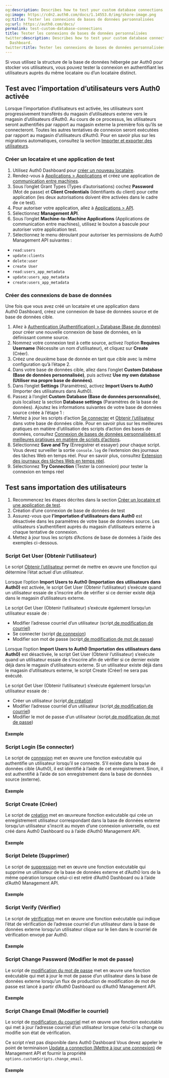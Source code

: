 ```yaml
---
og:description: Describes how to test your custom database connections in Auth0 Dashboard.
og:image: https://cdn2.auth0.com/docs/1.14553.0/img/share-image.png
og:title: Tester les connexions de bases de données personnalisées
og:url: https://auth0.com/docs/
permalink: test-custom-database-connections
title: Tester les connexions de bases de données personnalisées
twitter:description: Describes how to test your custom database connections in Auth0
  Dashboard.
twitter:title: Tester les connexions de bases de données personnalisées
---
```


Si vous utilisez la structure de la base de données hébergée par Auth0 pour stocker vos utilisateurs, vous pouvez tester la connexion en authentifiant les utilisateurs auprès du même locataire ou d’un locataire distinct.

## Test avec l’importation d’utilisateurs vers Auth0 activée

Lorsque l’importation d’utilisateurs est activée, les utilisateurs sont progressivement transférés du magasin d’utilisateurs externe vers le magasin d’utilisateurs d’Auth0. Au cours de ce processus, les utilisateurs seront authentifiés par rapport au magasin externe la première fois qu’ils se connecteront. Toutes les autres tentatives de connexion seront exécutées par rapport au magasin d’utilisateurs d’Auth0. Pour en savoir plus sur les migrations automatiques, consultez la section [Importer et exporter des utilisateurs](/users/import-and-export-users).

### Créer un locataire et une application de test

1. Utilisez Auth0 Dashboard pour [créer un nouveau locataire](/get-started/create-tenants).
2. Rendez-vous à [Applications > Applications](%24%7Bmanage_url%7D/#/applications/applications) et créez une application de [communication entre machines](%24%7Bmanage_url%7D/#/applications/applications/create).
3. Sous l’onglet Grant Types (Types d’autorisations) cochez **Password** (Mot de passe) et **Client Credentials** (Identifiants du client) pour cette application (les deux autorisations doivent être activées dans le cadre de ce test).
4. Pour autoriser votre application, allez à [Applications > API](%24%7Bmanage_url%7D/#/apis).
5. Sélectionnez **Management API**.
6. Sous l’onglet **Machine-to-Machine Applications** (Applications de communication entre machines), utilisez le bouton a bascule pour autoriser votre application test.
7. Sélectionnez le menu déroulant pour autoriser les permissions de Auth0 Management API suivantes :

* `read:users`
* `update:clients`
* `delete:user`
* `create User`
* `read:users_app_metadata`
* `update:users_app_metadata`
* `create:users_app_metadata
`

### Créer des connexions de base de données

Une fois que vous avez créé un locataire et une application dans Auth0 Dashboard, créez une connexion de base de données source et de base de données cible.

1. Allez à [Authentication (Authentification) > Database (Base de données) ](%24%7Bmanage_url%7D/#/connections/database) pour créer une nouvelle connexion de base de données, en la définissant comme source.
2. Nommez votre connexion test à cette source, activez l’option **Requires Username** (Nécessite un nom d’utilisateur), et cliquez sur **Create** (Créer).
3. Créez une deuxième base de donnée en tant que cible avec la même configuration qu’à l’étape 2.
4. Dans votre base de données cible, allez dans l’onglet **Custom Database (Base de données personnalisée)**, puis activez **Use my own database (Utiliser ma propre base de données)**.
5. Dans l’onglet **Settings** (Paramètres), activez **Import Users to Auth0** (Importer des utilisateurs dans Auth0).
6. Passez à l’onglet **Custom Database (Base de données personnalisée)**, puis localisez la section **Database settings** (Paramètres de la base de données). Ajoutez les informations suivantes de votre base de données source créée à l’étape 1 :
7. Mettez à jour les scripts d’action [Se connecter](/docs/authenticate/database-connections/test-custom-db#login) et [Obtenir l’utilisateur](/docs/authenticate/database-connections/test-custom-db#get-user) dans votre base de données cible. Pour en savoir plus sur les meilleures pratiques en matière d’utilisation des scripts d’action des bases de données, consultez [Connexion de bases de données personnalisées et meilleures pratiques en matière de scripts d’actions](/custom-database-connections-scripts).
8. Sélectionnez **Save and Try** (Enregistrer et essayer) pour chaque script. Vous devez surveiller la sortie `console.log` de l’extension des journaux des tâches Web en temps réel. Pour en savoir plus, consultez [Extension des journaux des tâches Web en temps réel](/extensions/real-time-webtask-logs).
9. Sélectionnez **Try Connection** (Tester la connexion) pour tester la connexion en temps réel

## Test sans importation des utilisateurs

1. Recommencez les étapes décrites dans la section [Créer un locataire et une application de test](https://www.auth0.com/docs/authenticate/database-connections/test-custom-db#create-a-test-tenant-and-application).
2. Création d’une connexion de base de données de test
3. Assurez-vous que **l’importation d’utilisateurs dans Auth0** est désactivée dans les paramètres de votre base de données source. Les utilisateurs s’authentifient auprès du magasin d’utilisateurs externe à chaque tentative de connexion.
4. Mettez à jour tous les scripts d’Actions de base de données à l’aide des exemples ci-dessous.

### Script Get User (Obtenir l’utilisateur)

Le script [Obtenir l’utilisateur](/get-user) permet de mettre en œuvre une fonction qui détermine l’état actuel d’un utilisateur.

Lorsque l’option **Import Users to Auth0 (Importation des utilisateurs dans Auth0)** est activée, le script Get User (Obtenir l’utilisateur) s’exécute quand un utilisateur essaie de s’inscrire afin de vérifier si ce dernier existe déjà dans le magasin d’utilisateurs externe.

Le script Get User (Obtenir l’utilisateur) s’exécute également lorsqu’un utilisateur essaie de :

* Modifier l’adresse courriel d’un utilisateur (script[ de modification de courriel)](/change-email)
* Se connecter (script [de connexion](/login))
* Modifier son mot de passe (script[ de modification de mot de passe](/change-password))

Lorsque l’option **Import Users to Auth0 (Importation des utilisateurs dans Auth0)** est désactivée, le script Get User (Obtenir l’utilisateur) s’exécute quand un utilisateur essaie de s’inscrire afin de vérifier si ce dernier existe déjà dans le magasin d’utilisateurs externe. Si un utilisateur existe déjà dans le magasin d’utilisateurs externe, le script Create (Créer) ne sera pas exécuté.

Le script Get User (Obtenir l’utilisateur) s’exécute également lorsqu’un utilisateur essaie de :

* Créer un utilisateur (script[ de création](/create))
* Modifier l’adresse courriel d’un utilisateur (script[ de modification de courriel](/change-email))
* Modifier le mot de passe d’un utilisateur (script[ de modification de mot de passe](/change-password))

#### Exemple



### Script Login (Se connecter)

Le script de [connexion](/login) met en œuvre une fonction exécutable qui authentifie un utilisateur lorsqu’il se connecte. S’il existe dans la base de données cible (Auth0), il est identifié à l’aide de cet enregistrement. Sinon, il est authentifié à l’aide de son enregistrement dans la base de données source (externe).

#### Exemple



### Script Create (Créer)

Le script de [création](/create) met en œuvreune fonction exécutable qui crée un enregistrement utilisateur correspondant dans la base de données externe lorsqu’un utilisateur s’inscrit au moyen d’une connexion universelle, ou est créé dans Auth0 Dashboard ou à l’aide d’Auth0 Management API.

#### Exemple



### Script Delete (Supprimer)

Le script de [suppression](/delete) met en œuvre une fonction exécutable qui supprime un utilisateur de la base de données externe et d’Auth0 lors de la même opération lorsque celui-ci est retiré d’Auth0 Dashboard ou à l’aide d’Auth0 Management API.

#### Exemple



### Script Verify (Vérifier)

Le script de [vérification](/verify) met en œuvre une fonction exécutable qui indique l’état de vérification de l’adresse courriel d’un utilisateur dans la base de données externe lorsqu’un utilisateur clique sur le lien dans le courriel de vérification envoyé par Auth0.

#### Exemple



### Script Change Password (Modifier le mot de passe)

Le script de [modification du mot de passe](/change-password) met en œuvre une fonction exécutable qui met à jour le mot de passe d’un utilisateur dans la base de données externe lorsqu’un flux de production de modification de mot de passe est lancé à partir d’Auth0 Dashboard ou d’Auth0 Management API.

#### Exemple



### Script Change Email (Modifier le courriel)

Le script de [modification du courriel](/change-email) met en œuvre une fonction exécutable qui met à jour l’adresse courriel d’un utilisateur lorsque celui-ci la change ou modifie son état de vérification.

Ce script n’est pas disponible dans Auth0 Dashboard Vous devez appeler le point de terminaison [Update a connection (Mettre à jour une connexion)](/docs/api/management/v2/connections/patch-connections-by-id) de Management API et fournir la propriété `options.customScripts.change_email`.

#### Exemple